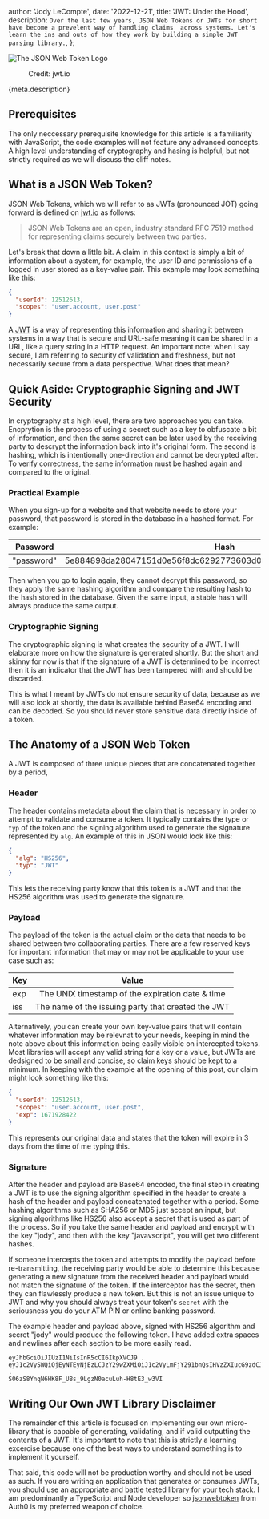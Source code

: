 


  author: 'Jody LeCompte',
  date: '2022-12-21',
  title: 'JWT: Under the Hood',
  description: `Over the last few years, JSON Web Tokens or JWTs for short have become a prevelent way of handling claims 
  across systems. Let's learn the ins and outs of how they work by building a simple JWT parsing
  library.`,
};


<div style={{ display: 'flex', flexDirection: 'column', alignItems: 'center' }}>
  <Image src={jwtLogo} alt="The JSON Web Token Logo" />
  <figure>Credit: jwt.io</figure>
</div>

{meta.description}

## Prerequisites

The only neccessary prerequisite knowledge for this article is a familiarity with JavaScript, the code examples
will not feature any advanced concepts. A high level understanding of cryptography and hasing is helpful, but not
strictly required as we will discuss the cliff notes.

## What is a JSON Web Token?

JSON Web Tokens, which we will refer to as JWTs (pronounced JOT) going forward is defined on [jwt.io](https://jwt.io)
as follows:

> JSON Web Tokens are an open, industry standard RFC 7519 method for representing claims securely between two parties.

Let's break that down a little bit. A claim in this context is simply a bit of information about a system, for example,
the user ID and permissions of a logged in user stored as a key-value pair. This example may look something like this:

```json
{
  "userId": 12512613,
  "scopes": "user.account, user.post"
}
```

A <abbr title="JOT">JWT</abbr> is a way of representing this information and sharing it between systems in a way
that is secure and URL-safe meaning it can be shared in a URL, like a query string in a HTTP request. An important
note: when I say secure, I am referring to security of validation and freshness, but not necessarily secure from a
data perspective. What does that mean?

## Quick Aside: Cryptographic Signing and JWT Security

In cryptography at a high level, there are two approaches you can take. Encprytion is the process of using a secret
such as a key to obfuscate a bit of information, and then the same secret can be later used by the receiving party
to descrypt the information back into it's original form. The second is hashing, which is intentionally one-direction
and cannot be decrypted after. To verify correctness, the same information must be hashed again and compared to the
original.

### Practical Example

When you sign-up for a website and that website needs to store your password, that password is
stored in the database in a hashed format. For example:

| Password   |                               Hash                               |
| ---------- | :--------------------------------------------------------------: |
| "password" | 5e884898da28047151d0e56f8dc6292773603d0d6aabbdd62a11ef721d1542d8 |

Then when you go to login again, they cannot decrypt this password, so they apply the same hashing algorithm
and compare the resulting hash to the hash stored in the database. Given the same input, a stable hash will always
produce the same output.

### Cryptographic Signing

The cryptographic signing is what creates the security of a JWT. I will elaborate more on how the signature is
generated shortly. But the short and skinny for now is that if the signature of a JWT is determined to be incorrect
then it is an indicator that the JWT has been tampered with and should be discarded.

This is what I meant by JWTs do not ensure security of data, because as we will also look at shortly, the data is
available behind Base64 encoding and can be decoded. So you should never store sensitive data directly inside of a token.

## The Anatomy of a JSON Web Token

A JWT is composed of three unique pieces that are concatenated together by a period,

### Header

The header contains metadata about the claim that is necessary in order to attempt to validate and consume a token.
It typically contains the type or `typ` of the token and the signing algorithm used to generate the signature
represented by `alg`. An example of this in JSON would look like this:

```json
{
  "alg": "HS256",
  "typ": "JWT"
}
```

This lets the receiving party know that this token is a JWT and that the HS256 algorithm was used to generate the signature.

### Payload

The payload of the token is the actual claim or the data that needs to be shared between two collaborating parties.
There are a few reserved keys for important information that may or may not be applicable to your use case such as:

| Key |                       Value                        |
| --- | :------------------------------------------------: |
| exp |  The UNIX timestamp of the expiration date & time  |
| iss | The name of the issuing party that created the JWT |

Alternatively, you can create your own key-value pairs that will contain whatever information may be relevnat to your
needs, keeping in mind the note above about this information being easily visible on intercepted tokens. Most libraries
will accept any valid string for a key or a value, but JWTs are dedsigned to be small and concise, so claim keys should
be kept to a minimum. In keeping with the example at the opening of this post, our claim might look something like this:

```json
{
  "userId": 12512613,
  "scopes": "user.account, user.post",
  "exp": 1671928422
}
```

This represents our original data and states that the token will expire in 3 days from the time of me typing this.

### Signature

After the header and payload are Base64 encoded, the final step in creating a JWT is to use the signing algorithm
specified in the header to create a hash of the header and payload concatenated together with a period. Some
hashing algorithms such as SHA256 or MD5 just accept an input, but signing algorithms like HS256 also accept a secret
that is used as part of the process. So if you take the same header and payload and encrypt with the key "jody", and
then with the key "javavscript", you will get two different hashes.

If someone intercepts the token and attempts to modify the payload before re-transmitting, the receiving party would
be able to determine this because generating a new signature from the received header and payload would not match the
signature of the token. If the interceptor has the secret, then they can flawlessly produce a new token. But this is
not an issue unique to JWT and why you should always treat your token's `secret` with the seriousness you do your
ATM PIN or online banking password.

The example header and payload above, signed with HS256 algorithm and secret "jody" would produce the following token.
I have added extra spaces and newlines after each section to be more easily read.

```
eyJhbGciOiJIUzI1NiIsInR5cCI6IkpXVCJ9 .
eyJ1c2VySWQiOjEyNTEyNjEzLCJzY29wZXMiOiJ1c2VyLmFjY291bnQsIHVzZXIucG9zdCJ9 .
S06zS8YnqN6HK8F_U8s_9LgzN0acuLuh-H8tE3_w3VI
```

## Writing Our Own JWT Library Disclaimer

The remainder of this article is focused on implementing our own micro-library that is capable of generating,
validating, and if valid outputting the contents of a JWT. It's important to note that this is strictly a
learning excercise because one of the best ways to understand something is to implement it yourself.

That said, this code will not be production worthy and should not be used as such. If you are writing an
application that generates or consumes JWTs, you should use an appropriate and battle tested library for your tech
stack. I am predominantly a TypeScript and Node developer so [jsonwebtoken](https://www.npmjs.com/package/jsonwebtoken)
from Auth0 is my preferred weapon of choice.
